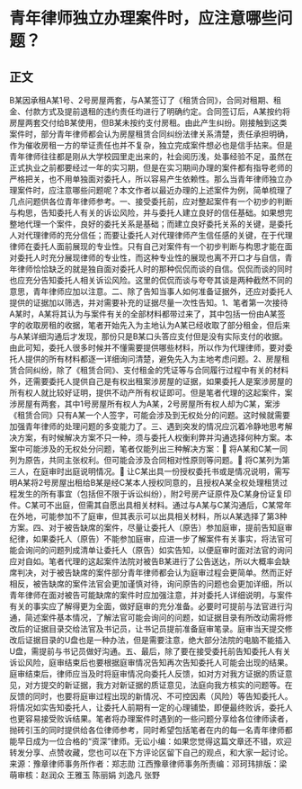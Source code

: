 # 青年律师独立办理案件时，应注意哪些问题？
## 正文
B某因承租A某1号、2号房屋两套，与A某签订了《租赁合同》，合同对租期、租金、付款方式及提前退租的违约责任均进行了明确约定。合同签订后，A某按约将房屋两套交付给B某使用，但B某未按约支付房租。由此产生纠纷。刚接触到这类案件时，部分青年律师都会认为房屋租赁合同纠纷法律关系清楚，责任承担明确，作为催收房租一方的举证责任也并不复杂，独立完成案件想必也是信手拈来。但是青年律师往往都是刚从大学校园里走出来的，社会阅历浅，处事经验不足，虽然在正式执业之前都要经过一年的实习期，但是在实习期间办理的案件都有指导老师的严格把关，也不用单独面对委托人，所以容易产生依赖性。那么当青年律师独立办理案件时，应注意哪些问题呢？本文作者以最近办理的上述案件为例，简单梳理了几点问题供各位青年律师参考。一、接受委托前，应对整起案件有一个初步的判断与构思，告知委托人有关的诉讼风险，并与委托人建立良好的信任基础。如果想完整地代理一个案件，良好的委托关系是基础；而建立良好委托关系的关键，是委托人对代理律师的充分信任；而要让委托人对代理律师产生信任感的关键，在于代理律师在委托人面前展现的专业性。只有自己对案件有一个初步判断与构思才能在面对委托人时充分展现律师的专业性，而这种专业性的展现也离不开口才与自信，青年律师恰恰缺乏的就是独自面对委托人时的那种侃侃而谈的自信。侃侃而谈的同时也应充分告知委托人相关诉讼风险。这里的侃侃而谈与夸夸其谈是两种截然不同的意思，青年律师应加以注意。二、除了告知当事人如何准备证据外，还应对委托人提供的证据加以筛选，并对需要补充的证据尽量一次性告知。1、笔者第一次接待A某时，A某将其认为与案件有关的全部材料都带过来了，其中包括一份由A某签字的收取房租的收据，笔者开始先入为主地认为A某已经收取了部分租金，但后来与A某详细沟通后才发现，那份只是B某口头答应支付但是没有实际支付的收据。由此可知，委托人很多时候并不懂需要提供哪些材料，所以作为代理律师，要对委托人提供的所有材料都逐一详细询问清楚，避免先入为主地考虑问题。2、房屋租赁合同纠纷，除了《租赁合同》、支付租金的凭证等与合同履行过程中有关的材料外，还需要委托人提供自己是有权出租案涉房屋的证据，如果委托人是案涉房屋的所有权人就比较好证明，提供不动产所有权证即可。但是笔者代理的这起案件，案涉房屋有两套，其中1号房屋所有权人为A某，2号房屋所有权人却为C某，案涉《租赁合同》只有A某一个人签字，可能会涉及到无权处分的问题。这时候就需要加强青年律师的处理问题的多变能力了。三、遇到突发的情况应沉着冷静地思考解决方案，有时候解决方案不只一种，须与委托人权衡利弊并沟通选择何种方案。本案中可能涉及的无权处分问题，笔者仅能列出三种解决方案：🔹 将A某和C某一同列为原告，共同主张权利。但可能会涉及合同相对性原则等问题。🔹 将C某列为第三人，在庭审时出庭说明情况。🔹 让C某出具一份授权委托书或是情况说明，需写明A某将2号房屋出租给B某是经C某本人授权同意的，且授权A某全权处理租赁过程发生的所有事宜（包括但不限于诉讼纠纷），附2号房产证原件及C某身份证复印件。C某可不出庭，但需其自愿出具相关材料。通过与A某与C某沟通后，C某常年在外地，可能参加不了庭审，但其表示可以出具相关材料，所以A某选择了第3种方案。四、对于被告缺席的案件，尽量让委托人（原告）参加庭审，提前告知庭审纪律，如果委托人（原告）不能参加庭审，应进一步了解案件有关事实，将法官可能会询问的问题列成清单让委托人（原告）如实告知，以便庭审时面对法官的询问应对自如。笔者代理的这起案件法院对被告B某进行了公告送达，所以大概率会缺席判决，对于被告缺席的案件部分青年律师都会认为庭审过程会更简单。然而正好相反，被告缺席的案件法官会更加谨慎对待，询问原告的问题也会更加详细，所以青年律师在面对被告可能缺席的案件时应加强注意，并对委托人详细说明，与案件有关的事实应了解得更为全面，做好庭审的充分准备。必要时可提前与法官进行沟通，简述案件基本情况，了解法官可能会询问的问题，如证据目录有所改动需将修改后的证据目录交给法官及书记员，让书记员提前准备庭审笔录。庭审当天提交修改后证据目录的U盘也是一种办法，但是需要注意，绝大部分法院的电脑不能插入U盘，需提前与书记员做好沟通。五、最后，除了要在接受委托前告知委托人有关诉讼风险，庭审结束后也要根据庭审情况告知再次告知委托人可能会出现的结果。庭审结束后，律师应当及时将庭审情况向委托人反馈，如对方对我方证据的质证意见，对方提交的新证据，我方对新证据的质证意见，法庭向我方核实的问题等。在反馈的同时，也要将庭审过程出现的新情况、不可控因素（风险）等告知委托人。将情况如实告知委托人，让委托人前期有一定的心理铺垫，即便最终败诉，委托人也更容易接受败诉结果。笔者将办理案件时遇到的一些问题分享给各位律师读者，抛砖引玉的同时提供给各位律师参考，同时希望包括笔者在内的每一名青年律师都能早日成为一位合格的“资深”律师。无讼小编：如果您觉得这篇文章还不错，欢迎转发分享、点赞收藏，您也可以在下方评论区留下自己的观点，和大家一起讨论。来源：豫章律师事务所作者：郑志勋 江西豫章律师事务所责编：邓珂玮排版：梁萌审核：赵润众 王雅玉 陈丽娟 刘逸凡 张野